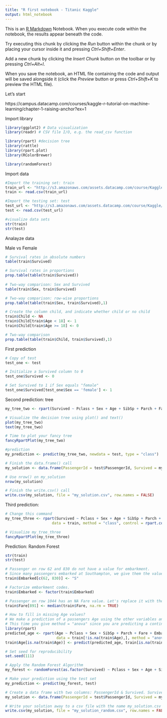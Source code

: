 ```yaml
---
title: "R first notebook - Titanic Kaggle"
output: html_notebook
---
```


This is an [R Markdown](http://rmarkdown.rstudio.com) Notebook. When you execute code within the notebook, the results appear beneath the code. 

Try executing this chunk by clicking the *Run* button within the chunk or by placing your cursor inside it and pressing *Ctrl+Shift+Enter*. 

Add a new chunk by clicking the *Insert Chunk* button on the toolbar or by pressing *Ctrl+Alt+I*.

When you save the notebook, an HTML file containing the code and output will be saved alongside it (click the *Preview* button or press *Ctrl+Shift+K* to preview the HTML file).

Let's start

https://campus.datacamp.com/courses/kaggle-r-tutorial-on-machine-learning/chapter-1-raising-anchor?ex=1


Import library

```r
library(ggplot2) # Data visualization
library(readr) # CSV file I/O, e.g. the read_csv function

library(rpart) #decision tree
library(rattle)
library(rpart.plot)
library(RColorBrewer)

```

```r
library(randomForest)
```


Import data

```r
#Import the training set: train
train_url <- "http://s3.amazonaws.com/assets.datacamp.com/course/Kaggle/train.csv"
train <- read.csv(train_url)

#Import the testing set: test
test_url <- "http://s3.amazonaws.com/assets.datacamp.com/course/Kaggle/test.csv"
test <- read.csv(test_url)

#visualize data sets
str(train)
str(test)
```

Analayze data

Male vs Female
```r
# Survival rates in absolute numbers
table(train$Survived)

# Survival rates in proportions
prop.table(table(train$Survived))
  
# Two-way comparison: Sex and Survived
table(train$Sex, train$Survived)

# Two-way comparison: row-wise proportions
prop.table(table(train$Sex, train$Survived),1)
```

```r
# Create the column child, and indicate whether child or no child
train$Child <- NA
train$Child[train$Age < 18] <- 1
train$Child[train$Age >= 18] <- 0

# Two-way comparison
prop.table(table(train$Child, train$Survived),1)
```

First prediction

```r
# Copy of test
test_one <- test

# Initialize a Survived column to 0
test_one$Survived <- 0

# Set Survived to 1 if Sex equals "female"
test_one$Survived[test_one$Sex == 'female'] <- 1


```

Second prediction: tree

```r
my_tree_two <- rpart(Survived ~ Pclass + Sex + Age + SibSp + Parch + Fare + Embarked, data = train, method = "class")

# Visualize the decision tree using plot() and text()
plot(my_tree_two)
text(my_tree_two)

# Time to plot your fancy tree
fancyRpartPlot(my_tree_two)

#prediction
my_prediction <- predict(my_tree_two, newdata = test, type = "class")

# Finish the data.frame() call
my_solution <- data.frame(PassengerId = test$PassengerId, Survived = my_prediction)

# Use nrow() on my_solution
nrow(my_solution)

# Finish the write.csv() call
write.csv(my_solution, file = "my_solution.csv", row.names = FALSE)
```

  Third prediction:
  
  
  
```r
# Change this command
my_tree_three <- rpart(Survived ~ Pclass + Sex + Age + SibSp + Parch + Fare + Embarked,
                     data = train, method = "class", control = rpart.control(minsplit = 50, cp = 0))

# Visualize my_tree_three
fancyRpartPlot(my_tree_three)
```


Prediction: Random Forest

```r
str(train)
str(test)
```

```r
# Passenger on row 62 and 830 do not have a value for embarkment.
# Since many passengers embarked at Southampton, we give them the value S.
train$Embarked[c(62, 830)] <- "S"

# Factorize embarkment codes.
train$Embarked <- factor(train$Embarked)

# Passenger on row 1044 has an NA Fare value. Let's replace it with the median fare value.
train$Fare[891] <- median(train$Fare, na.rm = TRUE)

# How to fill in missing Age values?
# We make a prediction of a passengers Age using the other variables and a decision tree model.
# This time you give method = "anova" since you are predicting a continuous variable.
library(rpart)
predicted_age <- rpart(Age ~ Pclass + Sex + SibSp + Parch + Fare + Embarked,
                       data = train[!is.na(train$Age),], method = "anova")
train$Age[is.na(train$Age)] <- predict(predicted_age, train[is.na(train$Age),])
```



```r
# Set seed for reproducibility
set.seed(111)

# Apply the Random Forest Algorithm
my_forest <- randomForest(as.factor(Survived) ~ Pclass + Sex + Age + SibSp + Parch + Fare + Embarked, data = train,importance=TRUE, ntree=1000)

# Make your prediction using the test set
my_prediction <- predict(my_forest, test)

# Create a data frame with two columns: PassengerId & Survived. Survived contains your predictions
my_solution <- data.frame(PassengerId = test$PassengerId, Survived = my_prediction)

# Write your solution away to a csv file with the name my_solution.csv
write.csv(my_solution, file = "my_solution_random.csv", row.names = FALSE)
```


